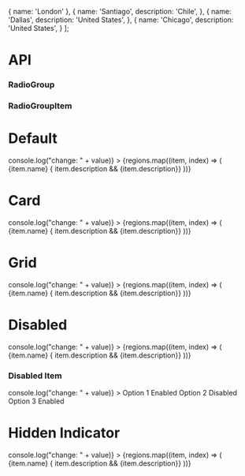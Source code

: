 

  {
    name: 'London'
  },
  {
    name: 'Santiago',
    description: 'Chile',
  },
  {
    name: 'Dallas',
    description: 'United States',
  },
  {
    name: 'Chicago',
    description: 'United States',
  }
];


<Meta title="RadioGroup" component={RadioGroup} />

# API

### RadioGroup
<Props of={RadioGroup} />

### RadioGroupItem
<Props of={RadioGroupItem} />

# Default

<Preview>
  <Story name="Default">
    <form action=".">
      <RadioGroup
      name="r-default"
      aria-label="Option list"
      defaultValue="London" 
      onValueChange={(value) => console.log("change: " + value)}
      >
      {regions.map((item, index) => (
          <RadioGroupItem value={item.name} key={index}>
            <RadioGroupLabel>{item.name}</RadioGroupLabel>
            { item.description && <RadioGroupDescription>{item.description}</RadioGroupDescription>}
          </RadioGroupItem>
      ))}
      </RadioGroup>
    </form>
  </Story>
</Preview>

# Card

<Preview>
  <Story name="Card">
    <form action="">
      <RadioGroup
      name="r-card"  
      direction="rtl"
      defaultValue="London"
      variant="card"
      onValueChange={(value) => console.log("change: " + value)}
      >
      {regions.map((item, index) => (
          <RadioGroupItem value={item.name} key={index}>
            <RadioGroupLabel>{item.name}</RadioGroupLabel>
            { item.description && <RadioGroupDescription>{item.description}</RadioGroupDescription>}
          </RadioGroupItem>
      ))}
      </RadioGroup>
    </form>
  </Story>
</Preview>

# Grid

<Preview>
    <Story name="Grid">
      <form action="">
      <RadioGroup
      name="r-grid"
      defaultValue="London"
      variant="card"
      display="grid"
      onValueChange={(value) => console.log("change: " + value)}
      >
        {regions.map((item, index) => (
          <RadioGroupItem value={item.name} key={index}>
            <RadioGroupLabel>{item.name}</RadioGroupLabel>
            { item.description && <RadioGroupDescription>{item.description}</RadioGroupDescription>}
          </RadioGroupItem>
      ))}
      </RadioGroup>
      </form>
    </Story>
  
</Preview>


# Disabled

<Preview>
  <Story name="Disabled">
    <RadioGroup 
    name="r-disabled"
    defaultValue="London"
    disabled={true} 
    onValueChange={(value) => console.log("change: " + value)}
    >
      {regions.map((item, index) => (
        <RadioGroupItem value={item.name} key={index}>
          <RadioGroupLabel>{item.name}</RadioGroupLabel> 
          { item.description && <RadioGroupDescription>{item.description}</RadioGroupDescription>}
        </RadioGroupItem>   
    ))}
    </RadioGroup>
    <h3 className="my-6 font-bold">Disabled Item</h3>
    <RadioGroup 
    name="r-disabled"
    defaultValue="London"
    onValueChange={(value) => console.log("change: " + value)}
    >
       <RadioGroupItem value='option-1'>
          <RadioGroupLabel> Option 1 </RadioGroupLabel> 
          <RadioGroupDescription> Enabled </RadioGroupDescription>
        </RadioGroupItem>   
       <RadioGroupItem value='option-2' disabled={true}>
          <RadioGroupLabel> Option 2 </RadioGroupLabel> 
          <RadioGroupDescription> Disabled </RadioGroupDescription>
        </RadioGroupItem>   
       <RadioGroupItem value='option-3'>
          <RadioGroupLabel> Option 3 </RadioGroupLabel> 
          <RadioGroupDescription> Enabled </RadioGroupDescription>
        </RadioGroupItem>   
    </RadioGroup>
  </Story>
</Preview>

# Hidden Indicator

<Preview>
  <Story name="Hidden Indicator">
    <form action="">
      <RadioGroup
      name="r-hidden-indicator"
      defaultValue="London"
      variant="card"
      showIndicator={false}
      onValueChange={(value) => console.log("change: " + value)}
      >
      {regions.map((item, index) => (
          <RadioGroupItem value={item.name} key={index}>
            <RadioGroupLabel>{item.name}</RadioGroupLabel>
            { item.description && <RadioGroupDescription>{item.description}</RadioGroupDescription>}
          </RadioGroupItem>
      ))}
      </RadioGroup>
    </form>
  </Story>
</Preview>